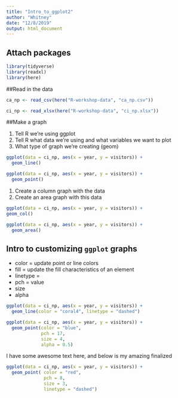 ```yaml
---
title: "Intro_to_ggplot2"
author: "Whitney"
date: "12/8/2019"
output: html_document
---
```


## Attach packages
```r
library(tidyverse)
library(readxl)
library(here)
```

##Read in the data

```r
ca_np <- read_csv(here("R-workshop-data", "ca_np.csv"))

ci_np <- read_xlsx(here("R-workshop-data", "ci_np.xlsx"))
```

##Make a graph

1. Tell R we're using ggplot
2. Tell R what data we're using and what variables we want to plot
3. What type of graph we're creating (geom)

```r
ggplot(data = ci_np, aes(x = year, y = visitors)) +
  geom_line()
```

```r
ggplot(data = ci_np, aes(x = year, y = visitors)) +
  geom_point()
```

1. Create a column graph with the data
2. Create an area graph with this data

```r
ggplot(data = ci_np, aes(x = year, y = visitors)) +
geom_col()
```

```r
ggplot(data = ci_np, aes(x = year, y = visitors)) +
  geom_area()
```

## Intro to customizing `ggplot` graphs

- color = update point or line colors
- fill = update the fill characteristics of an element
- linetype = 
- pch = value
- size
- alpha

```r
ggplot(data = ci_np, aes(x = year, y = visitors)) +
  geom_line(color = "coral4", linetype = "dashed")
```

```r
ggplot(data = ci_np, aes(x = year, y = visitors)) +
  geom_point(color = "blue",
             pch = 17,
             size = 4, 
             alpha = 0.5)
```

I have some awesome text here, and below is my amazing finalized

```r
ggplot(data = ci_np, aes(x = year, y = visitors)) +
  geom_point( color = "red",
              pch = 8,
              size = 3,
              linetype = "dashed")
```


